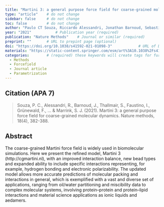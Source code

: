 ```yaml
---
title: "Martini 3: a general purpose force field for coarse-grained molecular dynamics"          # Paper title (required)
type: "article"    # do not change
sidebar: false     # do not change
toc: false         # do not change
author: "Paulo CT Souza, Riccardo Alessandri, Jonathan Barnoud, Sebastian Thallmair, Ignacio Faustino, Fabian Grünewald, Ilias Patmanidis, Haleh Abdizadeh, Bart MH Bruininks, Tsjerk A Wassenaar, Peter C Kroon, Josef Melcr, Vincent Nieto, Valentina Corradi, Hanif M Khan, Jan Domański, Matti Javanainen, Hector Martinez-Seara, Nathalie Reuter, Robert B Best, Ilpo Vattulainen, Luca Monticelli, Xavier Periole, D Peter Tieleman, Alex H de Vries, Siewert J Marrink"         # Paper authors (required)
year: "2021"           # Publication year (required)
publication: "Nature Methods"    # Journal or similar (required)
preprint: ""       # URL to prepint page (optional)  
doi: "https://doi.org/10.1038/s41592-021-01098-3"            # URL of DOI (required)  
materials: "https://static-content.springer.com/esm/art%3A10.1038%2Fs41592-021-01098-3/MediaObjects/41592_2021_1098_MOESM1_ESM.pdf"      # URL to suplementary info (optional)
categories:        # (required) these keywords will create tags for further filtering. 
  - Methods
  - Forcefield
  - Journal article
  - Parametrization
---
```


<!-- 
The info below is just an example. 

Both fields are required and they have to be replaced with the respective info for each paper. 

Please notice the `> ` symbol before the citation, it gives it additional styling.  
-->

## Citation (APA 7)      

> Souza, P. C., Alessandri, R., Barnoud, J., Thallmair, S., Faustino, I., Grünewald, F., ... & Marrink, S. J. (2021). Martini 3: a general purpose force field for coarse-grained molecular dynamics. Nature methods, 18(4), 382-388.

## Abstract

The coarse-grained Martini force field is widely used in biomolecular simulations. Here we present the refined model, Martini 3 (http://cgmartini.nl), with an improved interaction balance, new bead types and expanded ability to include specific interactions representing, for example, hydrogen bonding and electronic polarizability. The updated model allows more accurate predictions of molecular packing and interactions in general, which is exemplified with a vast and diverse set of applications, ranging from oil/water partitioning and miscibility data to complex molecular systems, involving protein–protein and protein–lipid interactions and material science applications as ionic liquids and aedamers.